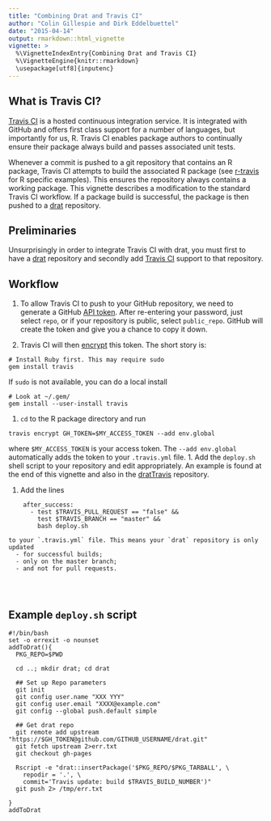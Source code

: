 ```yaml
---
title: "Combining Drat and Travis CI"
author: "Colin Gillespie and Dirk Eddelbuettel"
date: "2015-04-14"
output: rmarkdown::html_vignette
vignette: >
  %\VignetteIndexEntry{Combining Drat and Travis CI}
  %\VignetteEngine{knitr::rmarkdown}
  \usepackage[utf8]{inputenc}
---
```

  

## What is Travis CI?

[Travis CI](https://travis-ci.org/) is a hosted continuous integration service. 
It is integrated with GitHub and offers first class support for a number of languages, 
but importantly for us, R. 
Travis CI enables package authors to continually ensure their package always build and
passes associated unit tests. 

Whenever a commit is pushed to a git repository that contains an R package, 
Travis CI attempts to build the associated R package (see 
[r-travis](https://github.com/craigcitro/r-travis) for R specific examples).
This ensures the repository 
always contains a working package. This vignette describes a modification to the standard
Travis CI workflow. If a package build is successful, the package is then
pushed to a [drat](http://dirk.eddelbuettel.com/code/drat.html) repository.


## Preliminaries

Unsurprisingly in order to integrate Travis CI with drat, you must first to have a 
[drat](https://github.com/eddelbuettel/drat) repository and secondly add 
[Travis CI](https://github.com/craigcitro/r-travis) support to that repository.


## Workflow

1. To allow Travis CI to push to your GitHub repository, we need to 
generate a GitHub [API token](https://github.com/settings/tokens/new).
After re-entering your password, just select `repo`, or
if your repository is public, select `public_repo`. GitHub will create the token 
and give you a chance to copy it down.

1. Travis CI will then [encrypt](http://docs.travis-ci.com/user/encryption-keys/) this token. 
The short story is:
```
# Install Ruby first. This may require sudo
gem install travis
```
If `sudo` is not available, you can do a local install
```
# Look at ~/.gem/
gem install --user-install travis
```
1. `cd` to the R package directory and run
```
travis encrypt GH_TOKEN=$MY_ACCESS_TOKEN --add env.global
```
where `$MY_ACCESS_TOKEN` is your access token. The `--add env.global` automatically adds the token to your `.travis.yml` file.
1. Add the `deploy.sh` shell script to your repository and edit appropriately. An example
is found at the end of this vignette and also in the 
[dratTravis](https://github.com/csgillespie/dratTravis) repository.

1. Add the lines
```
    after_success:
      - test $TRAVIS_PULL_REQUEST == "false" && 
        test $TRAVIS_BRANCH == "master" && 
        bash deploy.sh
```
    to your `.travis.yml` file. This means your `drat` repository is only updated
      - for successful builds;
      - only on the master branch;
      - and not for pull requests.
      
      
      
## Example `deploy.sh` script

```
#!/bin/bash
set -o errexit -o nounset
addToDrat(){
  PKG_REPO=$PWD

  cd ..; mkdir drat; cd drat

  ## Set up Repo parameters
  git init
  git config user.name "XXX YYY"
  git config user.email "XXXX@example.com"
  git config --global push.default simple

  ## Get drat repo
  git remote add upstream "https://$GH_TOKEN@github.com/GITHUB_USERNAME/drat.git"
  git fetch upstream 2>err.txt
  git checkout gh-pages

  Rscript -e "drat::insertPackage('$PKG_REPO/$PKG_TARBALL', \
    repodir = '.', \
    commit='Travis update: build $TRAVIS_BUILD_NUMBER')"
  git push 2> /tmp/err.txt

}
addToDrat
```
